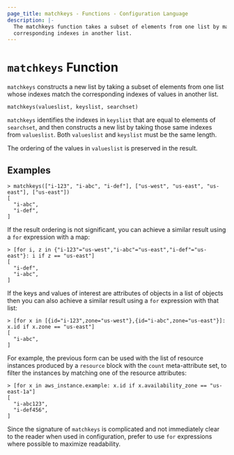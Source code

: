```yaml
---
page_title: matchkeys - Functions - Configuration Language
description: |-
  The matchkeys function takes a subset of elements from one list by matching
  corresponding indexes in another list.
---
```


# `matchkeys` Function

`matchkeys` constructs a new list by taking a subset of elements from one
list whose indexes match the corresponding indexes of values in another
list.

```hcl
matchkeys(valueslist, keyslist, searchset)
```

`matchkeys` identifies the indexes in `keyslist` that are equal to elements of
`searchset`, and then constructs a new list by taking those same indexes from
`valueslist`. Both `valueslist` and `keyslist` must be the same length.

The ordering of the values in `valueslist` is preserved in the result.

## Examples

```
> matchkeys(["i-123", "i-abc", "i-def"], ["us-west", "us-east", "us-east"], ["us-east"])
[
  "i-abc",
  "i-def",
]
```

If the result ordering is not significant, you can achieve a similar result
using a `for` expression with a map:

```
> [for i, z in {"i-123"="us-west","i-abc"="us-east","i-def"="us-east"}: i if z == "us-east"]
[
  "i-def",
  "i-abc",
]
```

If the keys and values of interest are attributes of objects in a list of
objects then you can also achieve a similar result using a `for` expression
with that list:

```
> [for x in [{id="i-123",zone="us-west"},{id="i-abc",zone="us-east"}]: x.id if x.zone == "us-east"]
[
  "i-abc",
]
```

For example, the previous form can be used with the list of resource instances
produced by a `resource` block with the `count` meta-attribute set, to filter
the instances by matching one of the resource attributes:

```
> [for x in aws_instance.example: x.id if x.availability_zone == "us-east-1a"]
[
  "i-abc123",
  "i-def456",
]
```

Since the signature of `matchkeys` is complicated and not immediately clear to
the reader when used in configuration, prefer to use `for` expressions where
possible to maximize readability.
